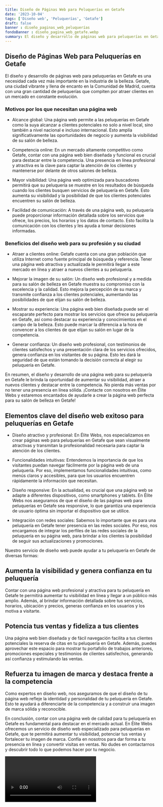 ```yaml
---
title: Diseño de Páginas Web para Peluquerías en Getafe
date: '2023-10-04'
tags: ['Diseño web', 'Peluquerías', 'Getafe']
draft: false
banner : diseño_paginas_web_peluquerías
fondoBanner : diseño_pagina_web_getafe.webp
summary: El diseño y desarrollo de páginas web para peluquerías en Getafe es una necesidad cada vez más importante en la industria de la belleza. Getafe, una ciudad vibrante y llena de encanto en la Comunidad de Madrid, cuenta con una gran cantidad de peluquerías que compiten por atraer clientes en un mercado en constante evolución.
---
```


## Diseño de Páginas Web para Peluquerías en Getafe

El diseño y desarrollo de páginas web para peluquerías en Getafe es una necesidad cada vez más importante en la industria de la belleza. Getafe, una ciudad vibrante y llena de encanto en la Comunidad de Madrid, cuenta con una gran cantidad de peluquerías que compiten por atraer clientes en un mercado en constante evolución.

### Motivos por los que necesitan una página web

- Alcance global: Una página web permite a las peluquerías en Getafe como la suya alcanzar a clientes potenciales no solo a nivel local, sino también a nivel nacional e incluso internacional. Esto amplía significativamente las oportunidades de negocio y aumenta la visibilidad de su salón de belleza.

- Competencia online: En un mercado altamente competitivo como Getafe, contar con una página web bien diseñada y funcional es crucial para destacar entre la competencia. Una presencia en línea profesional y atractiva es la clave para captar la atención de los clientes y mantenerse por delante de otros salones de belleza.

- Mayor visibilidad: Una página web optimizada para buscadores permitirá que su peluquería se muestre en los resultados de búsqueda cuando los clientes busquen servicios de peluquería en Getafe. Esto aumenta su visibilidad y la posibilidad de que los clientes potenciales encuentren su salón de belleza.

- Facilidad de comunicación: A través de una página web, su peluquería puede proporcionar información detallada sobre los servicios que ofrece, los precios, los horarios y los datos de contacto. Esto facilita la comunicación con los clientes y les ayuda a tomar decisiones informadas.

### Beneficios del diseño web para su profesión y su ciudad

- Atraer a clientes online: Getafe cuenta con una gran población que utiliza Internet como fuente principal de búsqueda y referencia. Tener una página web atractiva y actualizada le permitirá llegar a este mercado en línea y atraer a nuevos clientes a su peluquería.

- Mejorar la imagen de su salón: Un diseño web profesional y a medida para su salón de belleza en Getafe muestra su compromiso con la excelencia y la calidad. Esto mejora la percepción de su marca y transmite confianza a los clientes potenciales, aumentando las posibilidades de que elijan su salón de belleza.

- Mostrar su experiencia: Una página web bien diseñada puede ser el escaparate perfecto para mostrar los servicios que ofrece su peluquería en Getafe, así como destacar su experiencia y conocimientos en el campo de la belleza. Esto puede marcar la diferencia a la hora de convencer a los clientes de que elijan su salón en lugar de la competencia.

- Generar confianza: Un diseño web profesional, con testimonios de clientes satisfechos y una presentación clara de los servicios ofrecidos, genera confianza en los visitantes de su página. Esto les dará la seguridad de que están tomando la decisión correcta al elegir su peluquería en Getafe.

En resumen, el diseño y desarrollo de una página web para su peluquería en Getafe le brinda la oportunidad de aumentar su visibilidad, atraer a nuevos clientes y destacar entre la competencia. No pierda más ventas por no tener una presencia en línea sólida. ¡Contacte con nosotros en Élite Webs y estaremos encantados de ayudarle a crear la página web perfecta para su salón de belleza en Getafe!

<GifSeo />

<Cta />

## Elementos clave del diseño web exitoso para peluquerías en Getafe

- Diseño atractivo y profesional: En Élite Webs, nos especializamos en crear páginas web para peluquerías en Getafe que sean visualmente atractivas y transmitan la profesionalidad necesaria para captar la atención de los clientes.

- Funcionalidades intuitivas: Entendemos la importancia de que los visitantes puedan navegar fácilmente por la página web de una peluquería. Por eso, implementamos funcionalidades intuitivas, como menús claros y accesibles, para que los usuarios encuentren rápidamente la información que necesitan.

- Diseño responsive: En la actualidad, es crucial que una página web se adapte a diferentes dispositivos, como smartphones y tablets. En Élite Webs nos aseguramos de que el diseño de las páginas web para peluquerías en Getafe sea responsive, lo que garantiza una experiencia de usuario óptima sin importar el dispositivo que se utilice.

- Integración con redes sociales: Sabemos lo importante que es para una peluquería en Getafe tener presencia en las redes sociales. Por eso, nos encargamos de integrar los perfiles de las redes sociales de la peluquería en su página web, para brindar a los clientes la posibilidad de seguir sus actualizaciones y promociones.

Nuestro servicio de diseño web puede ayudar a tu peluquería en Getafe de diversas formas:

## Aumenta la visibilidad y genera confianza en tu peluquería

Contar con una página web profesional y atractiva para tu peluquería en Getafe te permitirá aumentar tu visibilidad en línea y llegar a un público más amplio. Además, al brindar información detallada sobre tus servicios, horarios, ubicación y precios, generas confianza en los usuarios y los motiva a visitarte.

## Potencia tus ventas y fideliza a tus clientes

Una página web bien diseñada y de fácil navegación facilita a tus clientes potenciales la reserva de citas en tu peluquería en Getafe. Además, puedes aprovechar este espacio para mostrar tu portafolio de trabajos anteriores, promociones especiales y testimonios de clientes satisfechos, generando así confianza y estimulando las ventas.

## Refuerza tu imagen de marca y destaca frente a la competencia

Como expertos en diseño web, nos aseguramos de que el diseño de tu página web refleje la identidad y personalidad de tu peluquería en Getafe. Esto te ayudará a diferenciarte de la competencia y a construir una imagen de marca sólida y reconocible.

En conclusión, contar con una página web de calidad para tu peluquería en Getafe es fundamental para destacar en el mercado actual. En Élite Webs ofrecemos un servicio de diseño web especializado para peluquerías en Getafe, que te permitirá aumentar tu visibilidad, potenciar tus ventas y fortalecer tu imagen de marca. Confía en nosotros para dar forma a tu presencia en línea y convertir visitas en ventas. No dudes en contactarnos y descubrir todo lo que podemos hacer por tu negocio.

<Video />

<CtaBot job='Peluquerías' city='Getafe'/>

<Gmaps query='Getafe+españa+maps' />